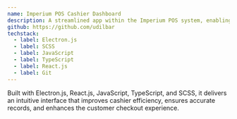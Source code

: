 ```yaml
---
name: Imperium POS Cashier Dashboard
description: A streamlined app within the Imperium POS system, enabling cashiers to manage inventory, process sales, and generate receipts in real time.
github: https://github.com/udilbar
techstack:
  - label: Electron.js
  - label: SCSS
  - label: JavaScript
  - label: TypeScript
  - label: React.js
  - label: Git
---
```


Built with Electron.js, React.js, JavaScript, TypeScript, and SCSS, it delivers an intuitive interface that improves cashier efficiency, ensures accurate records, and enhances the customer checkout experience.